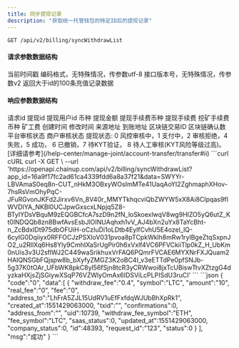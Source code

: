 ---
title: 同步提现记录
description: "获取统一托管钱包的特定ID后的提现记录"
---

`GET /api/v2/billing/syncWithdrawList`

#### 请求参数数据结构
<ParamField query="time" type="long" required>
    当前时间戳
</ParamField>
<ParamField query="charset" type="string" required>
    编码格式，无特殊情况，传参数utf-8
</ParamField>
<ParamField query="version" type="string" required>
    接口版本号，无特殊情况，传参数v2
</ParamField>

<ParamField query="max_id" type="string" required>
    返回大于id的100条充值记录数据
</ParamField>


#### 响应参数数据结构
<ResponseField type="object[ ]">
    <Expandable title="object">
        <ResponseField name="request_id" type="string">请求id</ResponseField>
        <ResponseField name="id" type="integer">提现id</ResponseField>
        <ResponseField name="uid" type="integer">提现用户id</ResponseField>
        <ResponseField name="symbol" type="string">币种</ResponseField>
        <ResponseField name="amount" type="string">提现金额</ResponseField>
        <ResponseField name="withdraw_fee_symbol" type="string">提现手续费币种</ResponseField>
        <ResponseField name="withdraw_fee" type="string">提现手续费</ResponseField>
        <ResponseField name="fee_symbol" type="string">挖矿手续费币种</ResponseField>
        <ResponseField name="real_fee" type="string">矿工费</ResponseField>
        <ResponseField name="created_at" type="long">创建时间</ResponseField>
        <ResponseField name="updated_at" type="long">修改时间</ResponseField>
        <ResponseField name="address_from" type="string">来源地址</ResponseField>
        <ResponseField name="address_to" type="string">到账地址</ResponseField>
        <ResponseField name="txid" type="string">区块链交易ID</ResponseField>
        <ResponseField name="confirmations" type="integer">区块链确认数</ResponseField>
        <ResponseField name="saas_status" type="integer">平台审核状态</ResponseField>
        <ResponseField name="company_status" type="integer">商户审核状态</ResponseField>
        <ResponseField name="status" type="integer">提现状态: 0 风控审核中，1 支付中，2 审核拒绝，4 失败，5 成功， 6 已撤销，7 待KYT验证， 8 待人工审核(KYT风险等级过高)。[详细请参考](/help-center/manage-joint/account-transfer/transfer#ii)</ResponseField>
    </Expandable>
</ResponseField>



<RequestExample>
  ```curl cURL
  curl -X GET \
  --url 'https://openapi.chainup.com/api/v2/billing/syncWithdrawList?app_id=16a9f17fc2ad61ca4339fdd6a8a37f21&data=SWYYr-LBVAmaS0eq8n-CUT_nHkM3OBxyWOsImMTe41UaqAoYI2ZghmaphXHov-7hsRsVmOhyPqC-JFuRGvonJKFd2Jirxv6Vn_8V40r_MMYTkhqcviQbZWYW5xX8Ai8CIpqas9fIWVDIYA_NKBl0UCJpwGxscxLNpjq5Z8-BTyIYDsVBquM9zEQGBCfcA7szD9n2fN_loSkoexlwqV8wg9HIZO5yQ6utZ_Kt0lNDQQb8zn8BwfAvsEsbJlOINUAqhxh1vV_AJ4bXn2uYx8TaYcBht-n_ZcBdxIDt975dbOFUiH-oCzIuDi1oLDtb4EylfCvhU5E4ozel_lQ-6cyIG0Dqiiyx0RFFOCJzPSXIoV031pvoa8pTCpkWklh8mRw1rylBgeZtqSxpnJO2_u2RIlXq6Hs8Yly9CmhIXaSrUgPir0h6xVxlf4VC6PFVCkiiTlp0kZ_H_UbKm0nUis3v3U2sflWJ2C449waSrikhuxVrFAQ6PQmrFVCAE6MYXNrFXJQuam2HAIQNSGbFQjspw8b_bXyfyZMGZ3K2oBC4I_v3eETTdPe0pfSNJb-5g37K0tOAr_UFbWK8pkC8yl56fSjn8tcR3yCRWwoi8jxTcUBiswTtvXZtzgG4dyzkaHXjsZjSGiywXSqP76VZWlyOmAx6IDSViLcPLPISdU3ruCI'
  ```
</RequestExample>



<ResponseExample>
```json
{
    "code":"0",
    "data":[
        {
            "withdraw_fee":"0.4",
            "symbol":"LTC",
            "amount":"10",
            "real_fee":"0",
            "fee":"0",
            "address_to":"LhFrA5ZJL15UdRV1uEfFxfdqWJUbBhXpRk1",
            "created_at":1551429063000,
            "txid":"",
            "confirmations":0,
            "address_from":"",
            "uid":10739,
            "withdraw_fee_symbol":"ETH",
            "fee_symbol":"LTC",
            "saas_status":0,
            "updated_at":1551429063000,
            "company_status":0,
            "id":48393,
            "request_id":"123",
            "status":0
        }
    ],
    "msg":"成功"
}
```
</ResponseExample>